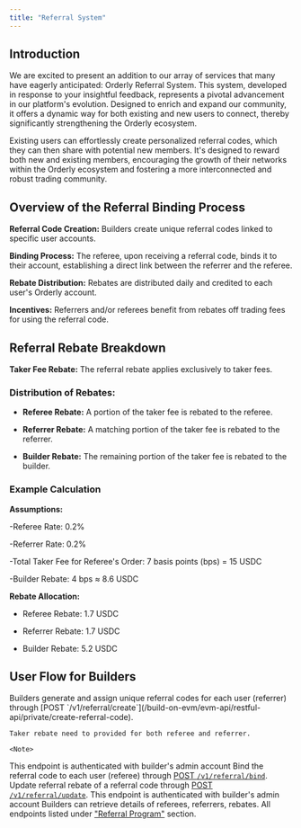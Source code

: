 ```yaml
---
title: "Referral System"
---
```


## Introduction
We are excited to present an addition to our array of services that many have eagerly anticipated: Orderly Referral System. This system, developed in response to your insightful feedback, represents a pivotal advancement in our platform's evolution. Designed to enrich and expand our community, it offers a dynamic way for both existing and new users to connect, thereby significantly strengthening the Orderly ecosystem.

Existing users can effortlessly create personalized referral codes, which they can then share with potential new members. It's designed to reward both new and existing members, encouraging the growth of their networks within the Orderly ecosystem and fostering a more interconnected and robust trading community.

## Overview of the Referral Binding Process
**Referral Code Creation:** Builders create unique referral codes linked to specific user accounts.

**Binding Process:** The referee, upon receiving a referral code, binds it to their account, establishing a direct link between the referrer and the referee.

**Rebate Distribution:** Rebates are distributed daily and credited to each user's Orderly account.

**Incentives:** Referrers and/or referees benefit from rebates off trading fees for using the referral code.


## Referral Rebate Breakdown
**Taker Fee Rebate:** The referral rebate applies exclusively to taker fees.

### Distribution of Rebates:
- **Referee Rebate:** A portion of the taker fee is rebated to the referee.

- **Referrer Rebate:** A matching portion of the taker fee is rebated to the referrer.

- **Builder Rebate:** The remaining portion of the taker fee is rebated to the builder.

### Example Calculation
**Assumptions:**

-Referee Rate: 0.2%

-Referrer Rate: 0.2%

-Total Taker Fee for Referee's Order: 7 basis points (bps) = 15 USDC

-Builder Rebate: 4 bps ≈ 8.6 USDC

**Rebate Allocation:**

- Referee Rebate: 1.7 USDC

- Referrer Rebate: 1.7 USDC

- Builder Rebate: 5.2 USDC

## User Flow for Builders
<Steps>
  <Step title="Generating referral codes">
    Builders generate and assign unique referral codes for each user (referrer) through [POST `/v1/referral/create`](/build-on-evm/evm-api/restful-api/private/create-referral-code).

    Taker rebate need to provided for both referee and referrer. 

    <Note>
This endpoint is authenticated with builder's admin account
    </Note>
  </Step>
    <Step title="Bind referral code">
    Bind the referral code to each user (referee) through [POST `/v1/referral/bind`](/build-on-evm/evm-api/restful-api/private/bind-referral-code).
  </Step>
  <Step title="Update referral code">
Update referral rebate of a referral code through [POST `/v1/referral/update`](/build-on-evm/evm-api/restful-api/private/update-referral-code).
    <Note>
This endpoint is authenticated with builder's admin account
    </Note>
  </Step>
      <Step title="Retrieve referral information">
Builders can retrieve details of referees, referrers, rebates. All endpoints listed under ["Referral Program"](/build-on-evm/evm-api/restful-api/private/get-referral-info) section.
  </Step>
</Steps>

